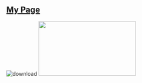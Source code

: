 ## [My Page](http://roctocake.github.io/ococote)
![download]( https://user-images.githubusercontent.com/112580008/188208622-8b448614-2ccc-4ad8-88ff-5abb0605fb42.svg) 
<img src="https://bnz05pap002files.storage.live.com/y4mYYVvcZmQAGl-XQqh_et3CpwJNkmC3firRU8GE3FgwIMZzfm63LsnihK1-h4-P64u7B5TWs8pH-qTOCzhaTrlIkbQKGNfpPSBQIEGm9JcKIwOvTjyPtXu4PaQEYjTUkyL8JORwNt-9U3Yt0jkjxJrJAC0j77tKwpmtUz5aTb3rAOKk23BmAW-P6eMyPXDqUdX?width=256&height=145&cropmode=none" width="256" height="145" />
